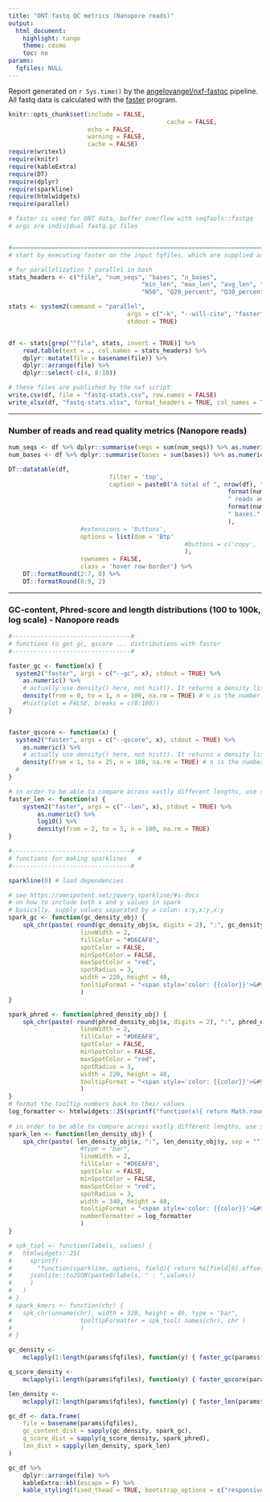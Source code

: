 ```yaml
---
title: "ONT fastq QC metrics (Nanopore reads)"
output:
  html_document:
    highlight: tango
    theme: cosmo
    toc: no
params:
  fqfiles: NULL
---
```


Report generated on `r Sys.time()` by the [angelovangel/nxf-fastqc](https://github.com/angelovangel/nxf-fastqc) pipeline. All fastq data is calculated with the [faster](https://github.com/angelovangel/faster) program.

```r
knitr::opts_chunk$set(include = FALSE, 
											cache = FALSE,
                      echo = FALSE, 
                      warning = FALSE, 
                      cache = FALSE)
require(writexl)
require(knitr)
require(kableExtra)
require(DT)
require(dplyr)
require(sparkline)
require(htmlwidgets)
require(parallel)

```

```r
# faster is used for ONT data, buffer overflow with seqTools::fastqq
# args are individual fastq.gz files


#=======================================================================
# start by executing faster on the input fqfiles, which are supplied as params by the calling script

# for parallelization ? parallel in bash
stats_headers <- c("file", "num_seqs", "bases", "n_bases", 
									 "min_len", "max_len", "avg_len", "Q1", "Q2", "Q3", 
									 "N50", "Q20_percent", "Q30_percent")

stats <- system2(command = "parallel", 
								 args = c("-k", "--will-cite", "faster", "-t", ":::", params$fqfiles), 
								 stdout = TRUE)


df <- stats[grep("^file", stats, invert = TRUE)] %>% 
	read.table(text = ., col.names = stats_headers) %>% 
	dplyr::mutate(file = basename(file)) %>% 
	dplyr::arrange(file) %>%
	dplyr::select(-c(4, 8:10))

# these files are published by the nxf script
write.csv(df, file = "fastq-stats.csv", row.names = FALSE)
write_xlsx(df, "fastq-stats.xlsx", format_headers = TRUE, col_names = TRUE)

```

***

### Number of reads and read quality metrics (Nanopore reads)

```r
num_seqs <- df %>% dplyr::summarise(seqs = sum(num_seqs)) %>% as.numeric()
num_bases <- df %>% dplyr::summarise(bases = sum(bases)) %>% as.numeric()

DT::datatable(df, 
							filter = 'top', 
							caption = paste0("A total of ", nrow(df), " fastq files with ", 
															 format(num_seqs, big.mark = ","), 
															 " reads and ", 
															 format(num_bases, big.mark = ","), 
															 " bases."
															 ),
					#extensions = 'Buttons', 
					options = list(dom = 'Btp'
												 #buttons = c('copy', 'csv', 'excel')
												 ), 
					rownames = FALSE, 
					class = 'hover row-border') %>%
	DT::formatRound(2:7, 0) %>%
	DT::formatRound(8:9, 2)
```

***

### GC-content, Phred-score and length distributions (100 to 100k, log scale) - Nanopore reads
```r
#---------------------------------#
# functions to get gc, qscore ... distributions with faster
#---------------------------------#

faster_gc <- function(x) {
  system2("faster", args = c("--gc", x), stdout = TRUE) %>%
    as.numeric() %>%
    # actually use density() here, not hist(). It returns a density list object with x and y, x is fixed from 1 to 100
    density(from = 0, to = 1, n = 100, na.rm = TRUE) # n is the number of equally spaced points at which the density is to be estimated.
    #hist(plot = FALSE, breaks = c(0:100))
}


faster_qscore <- function(x) {
  system2("faster", args = c("--qscore", x), stdout = TRUE) %>%
    as.numeric() %>%
    # actually use density() here, not hist(). It returns a density list object with x and y, x is fixed from 1 to 50
    density(from = 1, to = 25, n = 100, na.rm = TRUE) # n is the number of equally spaced points at which the density is to be estimated.
  #
}

# in order to be able to compare across vastly different lengths, use special scale
faster_len <- function(x) {
	system2("faster", args = c("--len", x), stdout = TRUE) %>%
		as.numeric() %>%
		log10() %>%
		density(from = 2, to = 5, n = 100, na.rm = TRUE)
}

#---------------------------------#
# functions for making sparklines	#
#---------------------------------#

sparkline(0) # load dependencies

# see https://omnipotent.net/jquery.sparkline/#s-docs
# on how to include both x and y values in spark
# basically, supply values separated by a colon: x:y,x:y,x:y
spark_gc <- function(gc_density_obj) {
	spk_chr(paste( round(gc_density_obj$x, digits = 2), ":", gc_density_obj$y, sep = "" ), 
					lineWidth = 2,
					fillColor = "#D6EAF8",
					spotColor = FALSE,
					minSpotColor = FALSE,
					maxSpotColor = "red",
					spotRadius = 3,
					width = 220, height = 40,
					tooltipFormat = "<span style='color: {{color}}'>&#9679;</span> {{prefix}}avg GC% {{x}} {{suffix}}</span>"
					)
}

spark_phred <- function(phred_density_obj) {
	spk_chr(paste( round(phred_density_obj$x, digits = 2), ":", phred_density_obj$y, sep = ""),
					lineWidth = 2,
					fillColor = "#D6EAF8",
					spotColor = FALSE,
					minSpotColor = FALSE,
					maxSpotColor = "red",
					spotRadius = 3,
					width = 220, height = 40,
					tooltipFormat = "<span style='color: {{color}}'>&#9679;</span> {{prefix}}q-score: {{x}} {{suffix}}</span>"
					)
}
# format the tooltip numbers back to their values
log_formatter <- htmlwidgets::JS(sprintf("function(x){ return Math.round(Math.pow(10, x)); }"))
	
# in order to be able to compare across vastly different lengths, use special scale
spark_len <- function(len_density_obj) {
	spk_chr(paste( len_density_obj$x, ":", len_density_obj$y, sep = ""), 
					#type = "bar",
					lineWidth = 2,
					fillColor = "#D6EAF8",
					spotColor = FALSE,
					minSpotColor = FALSE,
					maxSpotColor = "red",
					spotRadius = 3,
					width = 340, height = 40,
					tooltipFormat = "<span style='color: {{color}}'>&#9679;</span> {{prefix}}length: {{x}} {{suffix}}</span>",
					numberFormatter = log_formatter
					)
}

# spk_tool <- function(labels, values) {
#   htmlwidgets::JS(
#     sprintf(
# 		"function(sparkline, options, field){ return %s[field[0].offset]; }",
#     jsonlite::toJSON(paste0(labels, " : ",values))
#     )
#   )
# }
# spark_kmers <- function(chr) {
# 	spk_chr(unname(chr), width = 320, height = 40, type = "bar",
# 					tooltipFormatter = spk_tool( names(chr), chr )
# 					)
# }

gc_density <- 
	mclapply(1:length(params$fqfiles), function(y) { faster_gc(params$fqfiles[y]) })

q_score_density <- 
	mclapply(1:length(params$fqfiles), function(y) { faster_qscore(params$fqfiles[y]) })

len_density <- 
	mclapply(1:length(params$fqfiles), function(y) { faster_len(params$fqfiles[y]) })

gc_df <- data.frame(
	file = basename(params$fqfiles),
	gc_content_dist = sapply(gc_density, spark_gc),
	q_score_dist = sapply(q_score_density, spark_phred),
	len_dist = sapply(len_density, spark_len)
)

gc_df %>%
	dplyr::arrange(file) %>%
	kableExtra::kbl(escape = F) %>%
	kable_styling(fixed_thead = TRUE, bootstrap_options = c("responsive"))

```


